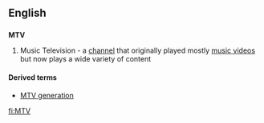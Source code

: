==English==
{{wikipedia}}

==={{initialism}}===
'''MTV'''

#Music Television - a [[channel]] that originally played mostly [[music video]]s but now plays a wide variety of content

====Derived terms====
*[[MTV generation]]

{{rfd}}

[[fi:MTV]]